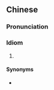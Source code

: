 {{also|无精打彩}}
==Chinese==
{{zh-forms|s=无精打彩}}

===Pronunciation===
{{zh-pron
|m=wújīngdǎcǎi
|cat=id
}}

===Idiom===
{{zh-idiom}}

# {{zh-alt-form|無精打采|[[listless]]; [[lackadaisical]]}}

====Synonyms====
* {{zh-l|沒精打彩}}